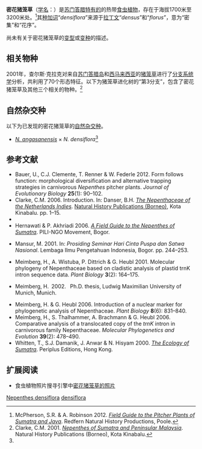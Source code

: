 {{noteTA
|G1=Carnivorous Plant
}}

{{Speciesbox
|image = Nepenthes densiflora (8188940072).jpg
|image_caption = 产于[[古農列尤擇國家公園|古農列尤擇國家公園]][[凯米利山|凯米利山]]{{small|（Mount Kemiri）}}的密花猪笼草的[[上位捕虫笼|上位笼]]。
|status = LR/cd
|status_system = IUCN2.3
|taxon=Nepenthes densiflora
|authority = [[B·H·丹瑟|Danser]] (1940)<ref>Danser, B.H. 1940. A new ''Nepenthes'' from Sumatra. ''Bulletin du Jardin Botanique de Buitenzorg'', Série III, '''16''': 268–271.</ref>
|range_map = Nepenthes densiflora distribution.png
|range_map_caption = 密花猪笼草的分布地
|synonyms = 
<small>[[同物异名|同物异名]]</small>
*''Nepenthes bongso × Nepenthes pectinata''<br><small>[[B·H·丹瑟|Danser]] (1928)<ref name=Danser>Danser, B.H. 1928. [[荷属东印度群岛的猪笼草科植物|The Nepenthaceae of the Netherlands Indies]]. ''Bulletin du Jardin Botanique de Buitenzorg'', Série III, '''9'''(3–4): 249–438.</ref></small>
*''Nepenthes singalana''<br><small>''auct. non'' [[奥多阿多·贝卡利|Becc.]]: [[罗斯朱迪·塔明|Tamin]] & [[堀田满|M.Hotta]] ''in'' M.Hotta (1986)<ref name=T&H>{{id icon}} Tamin, R. & M. Hotta 1986. [[苏门答腊的猪笼草：苏门答腊岛的猪笼草属植物|''Nepenthes'' di Sumatera: The genus ''Nepenthes'' of the Sumatra Island]]. In: M. Hotta (ed.) ''Diversity and Dynamics of Plant Life in Sumatra: Forest Ecosystem and Speciation in Wet Tropical Environments. Part 1: Reports and Collection of Papers.'' Kyoto University, Kyoto. pp. 75–109.</ref>[=''[[邦苏猪笼草|N. bongso]]/N. densiflora?/[[裸瓶猪笼草|N. gymnamphora]]/<br>[[熔岩猪笼草|N. lavicola]]/[[欣佳浪山猪笼草|N. singalana]]/[[匙叶猪笼草|N. spathulata]]'']</small>
<small>[[异物同名|异物同名]]</small>
*''Nepenthes densiflora''<br><small>''auct. non'' [[B·H·丹瑟|Danser]]: [[马修·杰布|Jebb]] & [[马丁·奇克|Cheek]] (1997)<ref name=J&C>Jebb, M.H.P. & M.R. Cheek 1997. [[猪笼草属（猪笼草科）的框架性修订|A skeletal revision of ''Nepenthes'' (Nepenthaceae)]]. ''[[布卢姆－植物分类学与植物地理学杂志|Blumea]]'' '''42'''(1): 1–106.</ref>[=''N.densiflora/[[卵形猪笼草|N. ovata]]'']</small>
}}

'''密花猪笼草'''（[[学名|学名]]：''{{lang|la|Nepenthes densiflora}}''）是[[苏门答腊|苏门答腊]][[特有种|特有的]]的热带[[食虫植物|食虫植物]]，存在于海拔1700米至3200米处。<ref>McPherson, S.R. & A. Robinson 2012. ''[[苏门答腊与爪哇的猪笼草野外指南|Field Guide to the Pitcher Plants of Sumatra and Java]]''. Redfern Natural History Productions, Poole.</ref>其[[种加词|种加词]]“''densiflora''”来源于[[拉丁文|拉丁文]]“''densus''”和“''florus''”，意为“密集”和“花序”。

尚未有关于密花猪笼草的[[变型|变型]]或[[变种|变种]]的描述。

== 相关物种 ==
2001年，查尔斯·克拉克对来自[[蘇門答臘|苏门答腊岛]]和[[西馬|西马来西亚]]的[[猪笼草|猪笼草]]进行了[[分支系统学|分支系统学]]分析，共利用了70个形态特征。以下为猪笼草进化树的“第3分支”，包含了密花猪笼草及其他三个相关的物种。<ref name=Clarke>Clarke, C.M. 2001. ''[[苏门答腊岛与西马来西亚的猪笼草|Nepenthes of Sumatra and Peninsular Malaysia]]''.  Natural History Publications (Borneo), Kota Kinabalu.</ref>

{{clade| style=font-size:100%;line-height:80%
|label1=
|1={{clade
 |1={{clade
    |1='''密花猪笼草'''
    |label3=<span style="color:white;">unnamed</span>
    |3={{clade
       |1={{clade
          |1=[[上位猪笼草|上位猪笼草]]
          }} 
       |label2=<span style="color:white;">unnamed</span>
       |2={{clade
          |1={{clade
             |1=[[欣佳浪山猪笼草|欣佳浪山猪笼草]]
             |2=[[匙叶猪笼草|匙叶猪笼草]]
             }}
          }}     
       }}
    }}
 }}
}}

== 自然杂交种 ==
以下为已发现的密花猪笼草的[[自然杂交种|自然杂交种]]。
*''[[昂嘎桑猪笼草|N. angasanensis]]'' × ''N. densiflora''<ref name=Clarke />

== 参考文献 ==
{{reflist|2}}
{{refbegin|2}}
* Bauer, U., C.J. Clemente, T. Renner & W. Federle 2012. Form follows function: morphological diversification and alternative trapping strategies in carnivorous ''Nepenthes'' pitcher plants. ''Journal of Evolutionary Biology'' '''25'''(1): 90–102. {{DOI|10.1111/j.1420-9101.2011.02406.x}}
* Clarke, C.M. 2006. Introduction. In: Danser, B.H. ''[[荷属东印度群岛的猪笼草科植物|The Nepenthaceae of the Netherlands Indies]]''. [[自然历史出版社_(婆罗洲)|Natural History Publications (Borneo)]], Kota Kinabalu. pp. 1–15.
* {{IUCN2006|assessors=Clarke, C.M., R. Cantley, J. Nerz, H. Rischer & A. Witsuba|year=2000|id=39654|title=Nepenthes densiflora|downloaded=6 May 2006}}
* Hernawati & P. Akhriadi 2006. ''[[苏门答腊的猪笼草野外指南|A Field Guide to the Nepenthes of Sumatra]]''. PILI-NGO Movement, Bogor.
* {{id icon}} Mansur, M. 2001. {{PDFlink|[http://elib.pdii.lipi.go.id/katalog/index.php/searchkatalog/downloadDatabyId/1286/1286.pdf Koleksi ''Nepenthes'' di Herbarium Bogoriense: prospeknya sebagai tanaman hias.]}} In: ''Prosiding Seminar Hari Cinta Puspa dan Satwa Nasional''. Lembaga Ilmu Pengetahuan Indonesia, Bogor. pp. 244–253.
* Meimberg, H., A. Wistuba, P. Dittrich & G. Heubl 2001. Molecular phylogeny of Nepenthaceae based on cladistic analysis of plastid trnK intron sequence data. ''Plant Biology'' '''3'''(2): 164–175. {{DOI|10.1055/s-2001-12897}}
* {{de icon}} Meimberg, H. 2002. {{PDFlink|[http://edoc.ub.uni-muenchen.de/1078/1/Meimberg_Harald.pdf Molekular-systematische Untersuchungen an den Familien Nepenthaceae und Ancistrocladaceae sowie verwandter Taxa aus der Unterklasse Caryophyllidae s. l..]}} Ph.D. thesis, Ludwig Maximilian University of Munich, Munich.
* Meimberg, H. & G. Heubl 2006. Introduction of a nuclear marker for phylogenetic analysis of Nepenthaceae. ''Plant Biology'' '''8'''(6): 831–840. {{DOI|10.1055/s-2006-924676}}
* Meimberg, H., S. Thalhammer, A. Brachmann & G. Heubl 2006. Comparative analysis of a translocated copy of the ''trnK'' intron in carnivorous family Nepenthaceae. ''Molecular Phylogenetics and Evolution'' '''39'''(2): 478–490. {{DOI|10.1016/j.ympev.2005.11.023}}
* Whitten, T., S.J. Damanik, J. Anwar & N. Hisyam 2000. [http://books.google.com/books?id=XTYh2PHGNeIC&pg=PA222-IA22 ''The Ecology of Sumatra'']. Periplus Editions, Hong Kong.
{{refend}}

== 扩展阅读 ==
{{refbegin}}
* 食虫植物照片搜寻引擎中[http://www.cpphotofinder.com/nepenthes-densiflora-653.html 密花猪笼草的照片]{{Wayback|url=http://www.cpphotofinder.com/nepenthes-densiflora-653.html |date=20110519141115 }}
{{commons-inline|Nepenthes densiflora|密花猪笼草}}
{{wikispecies-inline|Nepenthes densiflora|密花猪笼草}}
{{refend}}

{{猪笼草属}}
{{Taxonbar|from=Q4246918}}

[[Category:亚洲食虫植物|Nepenthes densiflora]]
[[Category:猪笼草属|densiflora]]